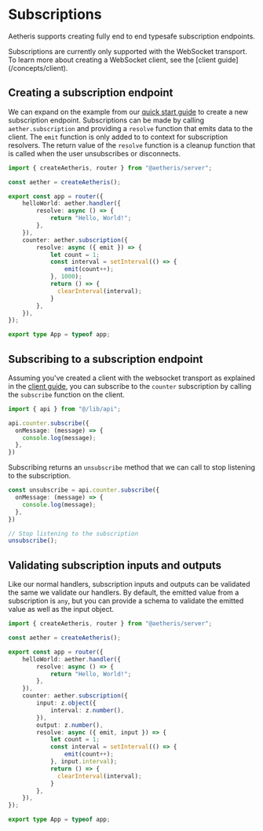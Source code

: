 
# Subscriptions

Aetheris supports creating fully end to end typesafe subscription endpoints.

<Callout type="info" emoji="ℹ️">
    Subscriptions are currently only supported with the WebSocket transport. To learn more about creating a WebSocket client, see the [client guide](/concepts/client).
</Callout>

## Creating a subscription endpoint

We can expand on the example from our [quick start guide](/guide/getting-started) to create a new subscription endpoint. Subscriptions
can be made by calling `aether.subscription` and providing a `resolve` function that emits data to the client. The `emit` function is only
added to to context for subscription resolvers. The return value of the `resolve` function is a cleanup function that is called when the
user unsubscribes or disconnects.

```ts filename="src/server/index.ts" {11-21} copy
import { createAetheris, router } from "@aetheris/server";

const aether = createAetheris();

export const app = router({
    helloWorld: aether.handler({
        resolve: async () => {
            return "Hello, World!";
        },
    }),
    counter: aether.subscription({
        resolve: async ({ emit }) => {
            let count = 1;
            const interval = setInterval(() => {
                emit(count++);
            }, 1000);
            return () => {
              clearInterval(interval);
            }
        },
    }),
});

export type App = typeof app;
```

## Subscribing to a subscription endpoint

Assuming you've created a client with the websocket transport as explained in the [client guide](/concepts/client), you can subscribe to
the `counter` subscription by calling the `subscribe` function on the client.

```ts filename="src/index.ts" copy
import { api } from "@/lib/api";

api.counter.subscribe({
  onMessage: (message) => {
    console.log(message);
  },
})
```

Subscribing returns an `unsubscribe` method that we can call to stop listening to the subscription.

```ts filename="src/index.ts" copy
const unsubscribe = api.counter.subscribe({
  onMessage: (message) => {
    console.log(message);
  },
})

// Stop listening to the subscription
unsubscribe();
```

## Validating subscription inputs and outputs

Like our normal handlers, subscription inputs and outputs can be validated the same we validate our handlers.
By default, the emitted value from a subscription is `any`, but you can provide a schema to validate the emitted value as well
as the input object.


```ts filename="src/server/index.ts" {12-15} copy
import { createAetheris, router } from "@aetheris/server";

const aether = createAetheris();

export const app = router({
    helloWorld: aether.handler({
        resolve: async () => {
            return "Hello, World!";
        },
    }),
    counter: aether.subscription({
        input: z.object({
            interval: z.number(),
        }),
        output: z.number(),
        resolve: async ({ emit, input }) => {
            let count = 1;
            const interval = setInterval(() => {
                emit(count++);
            }, input.interval);
            return () => {
              clearInterval(interval);
            }
        },
    }),
});

export type App = typeof app;
```